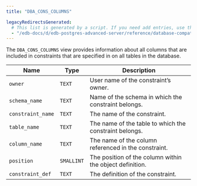 ```yaml
---
title: "DBA_CONS_COLUMNS"

legacyRedirectsGenerated:
  # This list is generated by a script. If you need add entries, use the `legacyRedirects` key.
  - "/edb-docs/d/edb-postgres-advanced-server/reference/database-compatibility-for-oracle-developers-reference-guide/12/Database_Compatibility_for_Oracle_Developers_Reference_Guide.1.139.html"
---
```


<div id="dba_cons_columns" class="registered_link"></div>

The `DBA_CONS_COLUMNS` view provides information about all columns that are included in constraints that are specified in on all tables in the database.

| Name              | Type       | Description                                              |
| ----------------- | ---------- | -------------------------------------------------------- |
| `owner`           | `TEXT`     | User name of the constraint’s owner.                     |
| `schema_name`     | `TEXT`     | Name of the schema in which the constraint belongs.      |
| `constraint_name` | `TEXT`     | The name of the constraint.                              |
| `table_name`      | `TEXT`     | The name of the table to which the constraint belongs.   |
| `column_name`     | `TEXT`     | The name of the column referenced in the constraint.     |
| `position`        | `SMALLINT` | The position of the column within the object definition. |
| `constraint_def`  | `TEXT`     | The definition of the constraint.                        |
